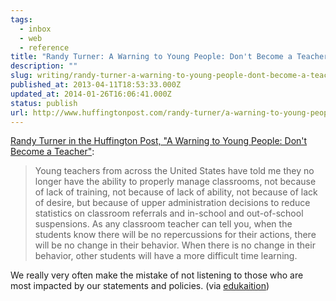 ```yaml
---
tags:
  - inbox
  - web
  - reference
title: "Randy Turner: A Warning to Young People: Don't Become a Teacher"
description: ""
slug: writing/randy-turner-a-warning-to-young-people-dont-become-a-teacher
published_at: 2013-04-11T18:53:33.000Z
updated_at: 2014-01-26T16:06:41.000Z
status: publish
url: http://www.huffingtonpost.com/randy-turner/a-warning-to-young-people_b_3033304.html
---
```

[Randy Turner in the Huffington Post, "A Warning to Young People: Don't Become a Teacher"](http://www.huffingtonpost.com/randy-turner/a-warning-to-young-people_b_3033304.html):

> Young teachers from across the United States have told me they no longer have the ability to properly manage classrooms, not because of lack of training, not because of lack of ability, not because of lack of desire, but because of upper administration decisions to reduce statistics on classroom referrals and in-school and out-of-school suspensions. As any classroom teacher can tell you, when the students know there will be no repercussions for their actions, there will be no change in their behavior. When there is no change in their behavior, other students will have a more difficult time learning.

We really very often make the mistake of not listening to those who are most impacted by our statements and policies. (via [edukaition](http://edukaition.tumblr.com/))
